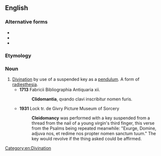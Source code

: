 ==English==

===Alternative forms===
* {{l|en|clidomancy}}
* {{l|en|chilomancy}}
* {{l|en|kleidomancy}}

===Etymology===
{{der|en|grc|||key}} {{suffix|en||mancy}}

===Noun===
{{en-noun|-}}

# [[divination|Divination]] by use of a suspended key as a [[pendulum]]. A form of [[radiesthesia]].
#* '''1713''' Fabricii Bibliographia Antiquaria xii.
#*: '''Clidomantia''', qvando clavi inscribitur nomen furis.
#* '''1931''' Lock tr. de Givry Picture Museum of Sorcery
#*: '''Cleidomancy''' was performed with a key suspended from a thread from the nail of a young virgin's third finger, this verse from the Psalms being repeated meanwhile: "Exurge, Domine, adjuva nos, et redime nos propter nomen sanctum tuum." The key would revolve if the thing asked could be affirmed.

[[Category:en:Divination]]